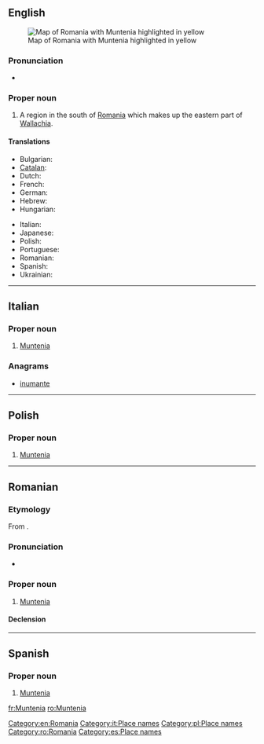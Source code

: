 ==English==
{{wikipedia}}
[[Image:Muntenia.png|thumb|right|Map of Romania with Muntenia highlighted in yellow]]

===Pronunciation===
* {{IPA|/mʊnˈtɛniə/}}

===Proper noun===
{{en-proper noun}}

# A region in the south of [[Romania]] which makes up the eastern part of [[Wallachia]].

====Translations====
{{trans-top|Muntenia}}
* Bulgarian: {{t|bg|Мунтения|f|tr=Muntenija}}
* [[Catalan]]: {{t|ca|Muntènia|f}}
* Dutch: {{t|nl|Muntenië|n}}
* French: {{t+|fr|Munténie|f}}
* German: {{t|de|Große Walachei|f}}
* Hebrew: {{t|he|מונטניה|f}}
* Hungarian: {{t|hu|Munténia}}
{{trans-mid}}
* Italian: {{t-|it|Muntenia|f}}
* Japanese: {{t|ja|ムンテニア|tr=Muntenia}}
* Polish: {{t-|pl|Muntenia|f}}
* Portuguese: {{t|pt|Muntênia|f}}
* Romanian: {{t-|ro|Muntenia|f}}
* Spanish: {{t-|es|Muntenia|f}}
* Ukrainian: {{t|uk|Мунтенія|f|tr=Muntenija|xs=Ukrainian}}
{{trans-bottom}}

[[Category:en:Romania]]

----

==Italian==
{{wikipedia|lang=it}}

===Proper noun===
{{it-proper noun|g=f}}

# [[#English|Muntenia]]

===Anagrams===
* [[inumante#Italian|inumante]]

[[Category:it:Place names]]

----

==Polish==
{{wikipedia|lang=pl}}

===Proper noun===
{{head|pl|proper noun|g=f}}

# [[#English|Muntenia]]

[[Category:pl:Place names]]

----

==Romanian==
{{wikipedia|lang=ro}}

===Etymology===
From {{term|munte|lang=ro}}.

===Pronunciation===
* {{IPA|[munˈte.ni.a]|lang=ro}}

===Proper noun===
{{head|ro|proper noun|g=f}}

# [[#English|Muntenia]]

====Declension====
{{ro-country|gend=f|Munteniei}}

[[Category:ro:Romania]]

----

==Spanish==
{{wikipedia|lang=es}}

===Proper noun===
{{es-proper noun|f}}

# [[#English|Muntenia]]

[[Category:es:Place names]]

[[fr:Muntenia]]
[[ro:Muntenia]]
